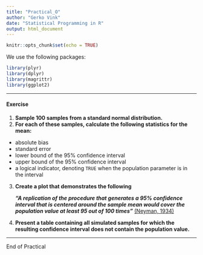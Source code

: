 ```yaml
---
title: "Practical_O"
author: "Gerko Vink"
date: "Statistical Programming in R"
output: html_document
---
```

  
  ```r
knitr::opts_chunk$set(echo = TRUE)
```

We use the following packages:
```r
library(plyr)
library(dplyr)
library(magrittr)
library(ggplot2)
```

---

#### Exercise

1. **Sample 100 samples from a standard normal distribution. **
2. **For each of these samples, calculate the following statistics for the mean:**

 - absolute bias
 - standard error
 - lower bound of the 95% confidence interval
 - upper bound of the 95% confidence interval
 - a logical indicator, denoting `TRUE` when the population parameter is in the interval
 
3. **Create a plot that demonstrates the following**

    ***"A replication of the procedure that generates a 95% confidence interval 
    that is centered around the sample mean would cover the population value at 
    least 95 out of 100 times"*** [(Neyman, 1934)](https://www.google.nl/url?sa=t&rct=j&q=&esrc=s&source=web&cd=1&ved=0ahUKEwjk4LaD6LrXAhUGC8AKHdATBhMQFggoMAA&url=http%3A%2F%2Fwww.stat.cmu.edu%2F~brian%2F905-2008%2Fpapers%2Fneyman-1934-jrss.pdf&usg=AOvVaw3KRw9DSklPihrYIM0_zRrC)
    
4. **Present a table containing all simulated samples for which the resulting confidence interval does not contain the population value.**

---

End of Practical

